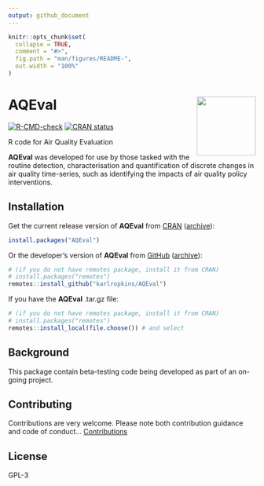 ```yaml
---
output: github_document
---
```


<!-- index.md is generated from INDEX.Rmd. Please edit that file -->

```r
knitr::opts_chunk$set(
  collapse = TRUE,
  comment = "#>",
  fig.path = "man/figures/README-",
  out.width = "100%"
)
```

# AQEval <img src="man/figures/logo.png" align="right" alt="" width="120" /> 

<!-- badges: start -->
[![R-CMD-check](https://github.com/karlropkins/AQEval/workflows/R-CMD-check/badge.svg)](https://github.com/karlropkins/AQEval/actions)
[![CRAN status](https://www.r-pkg.org/badges/version/AQEval)](https://CRAN.R-project.org/package=AQEval)
<!-- badges: end -->

R code for Air Quality Evaluation

__AQEval__ was developed for use by those tasked with the routine detection, characterisation and
quantification of discrete changes in air quality time-series, such as identifying the impacts
of air quality policy interventions.


## Installation

Get the current release version of __AQEval__ from [CRAN](https://cran.r-project.org/) ([archive](https://CRAN.R-project.org/package=AQEval)):

```r
install.packages("AQEval")
```


Or the developer's version of __AQEval__ from [GitHub](https://github.com)  ([archive](https://github.com/karlropkins/AQEval)):

```r
# (if you do not have remotes package, install it from CRAN) 
# install.packages("remotes")
remotes::install_github("karlropkins/AQEval") 
```

If you have the __AQEval__ .tar.gz file:

```r
# (if you do not have remotes package, install it from CRAN) 
# install.packages("remotes")
remotes::install_local(file.choose()) # and select
```

## Background
This package contain beta-testing code being developed as part of an on-going project.

## Contributing
Contributions are very welcome. Please note both contribution guidance and code of conduct...  [Contributions](https://karlropkins.github.io/AQEval/CONTRIBUTING.html)

## License
GPL-3 


